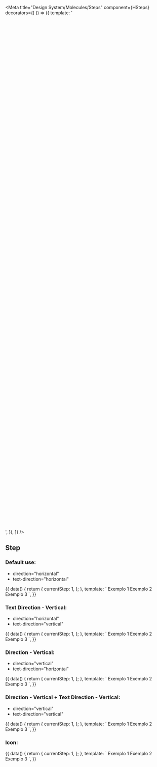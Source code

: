 
<Meta
  title="Design System/Molecules/Steps"
  component={HSteps}
  decorators={[
    () => ({
      template:
        '<div style="transform: scale(1); height: 40vh;"><story /></div>',
    }),
  ]}
/>

## Step

### Default use:

- direction="horizontal"
- text-direction="horizontal"

<Canvas>
  <Story name="Default use">
    {{
      data() {
        return {
          currentStep: 1,
        };
      },
      template: `
        <h-steps v-model="currentStep">
          <h-step>
            Exemplo 1
          </h-step>
          <h-step>
            Exemplo 2
            <template #description>
              Descrição
              <p>Linha 1</p>
              <p>Linha 2</p>
            </template>
          </h-step>
          <h-step>
            Exemplo 3
          </h-step>
        </h-steps>
        `,
    }}
  </Story>
</Canvas>

### Text Direction - Vertical:

- direction="horizontal"
- text-direction="vertical"

<Canvas>
  <Story name="Text Direction - Vertical">
    {{
      data() {
        return {
          currentStep: 1,
        };
      },
      template: `
        <h-steps v-model="currentStep" text-direction="vertical">
          <h-step>
            Exemplo 1
          </h-step>
          <h-step>
            Exemplo 2
            <template #description>
              Descrição
              <p>Linha 1</p>
              <p>Linha 2</p>
            </template>
          </h-step>
          <h-step>
            Exemplo 3
          </h-step>
        </h-steps>
        `,
    }}
  </Story>
</Canvas>

### Direction - Vertical:

- direction="vertical"
- text-direction="horizontal"

<Canvas>
  <Story name="Direction - Vertical">
    {{
      data() {
        return {
          currentStep: 1,
        };
      },
      template: `
        <h-steps v-model="currentStep" direction="vertical">
          <h-step>
            Exemplo 1
          </h-step>
          <h-step>
            Exemplo 2
            <template #description>
              Descrição
              <p>Linha 1</p>
              <p>Linha 2</p>
            </template>
          </h-step>
          <h-step>
            Exemplo 3
          </h-step>
        </h-steps>
        `,
    }}
  </Story>
</Canvas>

### Direction - Vertical + Text Direction - Vertical:

- direction="vertical"
- text-direction="vertical"

<Canvas>
  <Story name="Direction - Vertical + Text Direction - Vertical">
    {{
      data() {
        return {
          currentStep: 1,
        };
      },
      template: `
        <h-steps v-model="currentStep" direction="vertical" text-direction="vertical">
          <h-step>
            Exemplo 1
          </h-step>
          <h-step>
            Exemplo 2
            <template #description>
              Descrição
              <p>Linha 1</p>
              <p>Linha 2</p>
            </template>
          </h-step>
          <h-step>
            Exemplo 3
          </h-step>
        </h-steps>
        `,
    }}
  </Story>
</Canvas>

### Icon:

<Canvas>
  <Story name="Icon use">
    {{
      data() {
        return {
          currentStep: 1,
        };
      },
      template: `
        <h-steps v-model="currentStep">
          <h-step icon="fas fa-home" icon-size="medium">
            Exemplo 1
          </h-step>
          <h-step icon="fas fa-heart" icon-size="medium">
            Exemplo 2
            <template #description>
              Descrição
              <p>Linha 1</p>
              <p>Linha 2</p>
            </template>
          </h-step>
          <h-step icon="fas fa-star" icon-size="medium">
            Exemplo 3
          </h-step>
        </h-steps>
        `,
    }}
  </Story>
</Canvas>

<ArgsTable of={HSteps} />
